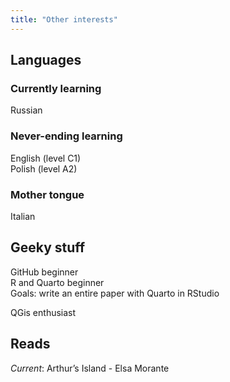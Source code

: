 ```yaml
---
title: "Other interests"
---
```


## Languages

### Currently learning

Russian

### Never-ending learning

English (level C1)\
Polish (level A2)

### Mother tongue

Italian

## Geeky stuff

GitHub beginner\
R and Quarto beginner\
Goals: write an entire paper with Quarto in RStudio

QGis enthusiast

## Reads

*Current*: Arthur's Island - Elsa Morante

